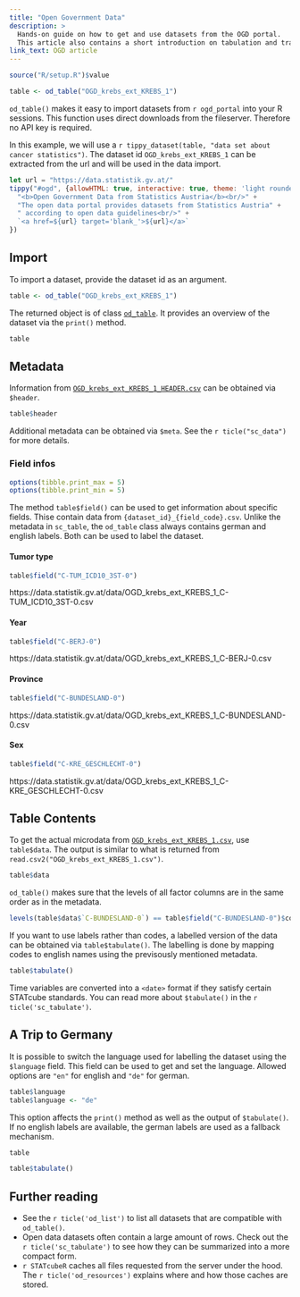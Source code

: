 ```yaml
---
title: "Open Government Data"
description: >
  Hands-on guide on how to get and use datasets from the OGD portal.
  This article also contains a short introduction on tabulation and translation of datasets.
link_text: OGD article
---
```


```r
source("R/setup.R")$value
```

```r
table <- od_table("OGD_krebs_ext_KREBS_1")
```

`od_table()` makes it easy to import datasets from `r ogd_portal` into your R sessions.
This function uses direct downloads from the fileserver.
Therefore no API key is required.

In this example, we will use a `r tippy_dataset(table, "data set about cancer statistics")`.
The dataset id `OGD_krebs_ext_KREBS_1` can be extracted from the url and will be used in the data import.

```js
let url = "https://data.statistik.gv.at/"
tippy("#ogd", {allowHTML: true, interactive: true, theme: 'light rounded', content: 
  "<b>Open Government Data from Statistics Austria</b><br/>" +
  "The open data portal provides datasets from Statistics Austria" +
  " according to open data guidelines<br/>" +
  `<a href=${url} target='blank_'>${url}</a>`
})
```

## Import

To import a dataset, provide the dataset id as an argument.

```r
table <- od_table("OGD_krebs_ext_KREBS_1")
```

The returned object is of class [`od_table`].
It provides an overview of the dataset via the `print()` method. 

```r
table
```

## Metadata

Information from [`OGD_krebs_ext_KREBS_1_HEADER.csv`] can be obtained via `$header`. 

```r
table$header
```

Additional metadata can be obtained via `$meta`.
See the `r ticle("sc_data")` for more details.

### Field infos {.unlisted .unnumbered .tabset .tabset-pills}

```r
options(tibble.print_max = 5)
options(tibble.print_min = 5)
```


The method `table$field()` can be used to get information about specific fields.
Thise contain data from `{dataset_id}_{field_code}.csv`.
Unlike the metadata in `sc_table`, the `od_table` class always contains german and english labels.
Both can be used to label the dataset.

#### Tumor type

```r
table$field("C-TUM_ICD10_3ST-0")
```

https://data.statistik.gv.at/data/OGD_krebs_ext_KREBS_1_C-TUM_ICD10_3ST-0.csv

#### Year

```r
table$field("C-BERJ-0")
```

https://data.statistik.gv.at/data/OGD_krebs_ext_KREBS_1_C-BERJ-0.csv

#### Province

```r
table$field("C-BUNDESLAND-0")
```

https://data.statistik.gv.at/data/OGD_krebs_ext_KREBS_1_C-BUNDESLAND-0.csv

#### Sex

```r
table$field("C-KRE_GESCHLECHT-0")
```

https://data.statistik.gv.at/data/OGD_krebs_ext_KREBS_1_C-KRE_GESCHLECHT-0.csv

## Table Contents

To get the actual microdata from [`OGD_krebs_ext_KREBS_1.csv`], use `table$data`.
The output is similar to what is returned from `read.csv2("OGD_krebs_ext_KREBS_1.csv")`.

```r
table$data
```

`od_table()` makes sure that the levels of all factor columns are in the same order as in the metadata.

```r
levels(table$data$`C-BUNDESLAND-0`) == table$field("C-BUNDESLAND-0")$code
```

If you want to use labels rather than codes, a labelled version of the data can be obtained via `table$tabulate()`. 
The labelling is done by mapping codes to english names using the previsously mentioned metadata.

```r
table$tabulate()
```

Time variables are converted into a `<date>` format if they satisfy certain STATcube standards.
You can read more about `$tabulate()` in the `r ticle('sc_tabulate')`.

## A Trip to Germany {#sauerkraut}

It is possible to switch the language used for labelling the dataset using the `$language` field.
This field can be used to get and set the language.
Allowed options are `"en"` for english and `"de"` for german.

```r
table$language
table$language <- "de"
```

This option affects the `print()` method as well as the output of `$tabulate()`.
If no english labels are available, the german labels are used as a fallback mechanism.

```r
table
```

```r
table$tabulate()
```

## Further reading

* See the `r ticle('od_list')` to list all datasets that are compatible with `od_table()`.
* Open data datasets often contain a large amount of rows.
  Check out the `r ticle('sc_tabulate')` to see how they can be summarized into a more compact form.
* `r STATcubeR` caches all files requested from the server under the hood.
  The `r ticle('od_resources')` explains where and how those caches are stored.
  

[`od_table`]: ../reference/od_table_class.html
[`OGD_krebs_ext_KREBS_1.csv`]: https://data.statistik.gv.at/data/OGD_krebs_ext_KREBS_1.csv
[`OGD_krebs_ext_KREBS_1_HEADER.csv`]: https://data.statistik.gv.at/data/OGD_krebs_ext_KREBS_1_HEADER.csv
[`OGD_krebs_ext_KREBS_1_C-KRE_GESCHLECHT-0.csv`]: https://data.statistik.gv.at/data/OGD_krebs_ext_KREBS_1_C-KRE_GESCHLECHT-0.csv

